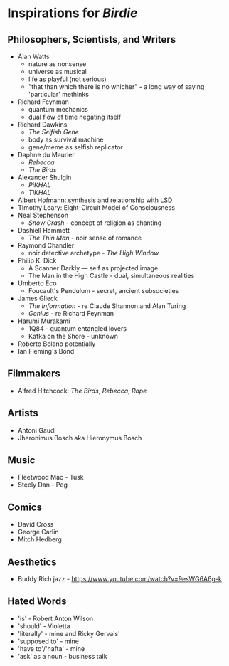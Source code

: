 # Inspirations for *Birdie*

## Philosophers, Scientists, and Writers
* Alan Watts
  * nature as nonsense
  * universe as musical
  * life as playful (not serious)
  * "that than which there is no whicher" - a long way of saying 'particular' methinks
* Richard Feynman
  * quantum mechanics
  * dual flow of time negating itself
* Richard Dawkins
  * *The Selfish Gene*
  * body as survival machine
  * gene/meme as selfish replicator
* Daphne du Maurier
  * *Rebecca*
  * *The Birds*
* Alexander Shulgin
  * *PiKHAL*
  * *TiKHAL*
* Albert Hofmann: synthesis and relationship with LSD
* Timothy Leary: Eight-Circuit Model of Consciousness
* Neal Stephenson
  * *Snow Crash* - concept of religion as chanting
* Dashiell Hammett
  * *The Thin Man* - noir sense of romance
* Raymond Chandler
  * noir detective archetype - *The High Window*
* Philip K. Dick
  * A Scanner Darkly — self as projected image
  * The Man in the High Castle - dual, simultaneous realities
* Umberto Eco
  * Foucault's Pendulum - secret, ancient subsocieties
* James Glieck
  * *The Information* - re Claude Shannon and Alan Turing
  * *Genius* - re Richard Feynman
* Harumi Murakami
  * 1Q84 - quantum entangled lovers
  * Kafka on the Shore - unknown
* Roberto Bolano potentially
* Ian Fleming's Bond

## Filmmakers
* Alfred Hitchcock: *The Birds*, *Rebecca*, *Rope*

## Artists
* Antoni Gaudí
* Jheronimus Bosch aka Hieronymus Bosch

## Music
- Fleetwood Mac - Tusk
- Steely Dan - Peg

## Comics
- David Cross
- George Carlin
- Mitch Hedberg

## Aesthetics
- Buddy Rich jazz - https://www.youtube.com/watch?v=9esWG6A6g-k

## Hated Words
* 'is' - Robert Anton Wilson
* 'should' - Violetta
* 'literally' - mine and Ricky Gervais'
* 'supposed to' - mine
* 'have to'/'hafta' - mine
* 'ask' as a noun - business talk
